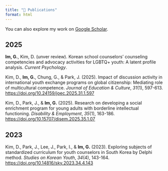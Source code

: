 ```yaml
---
title: "📑 Publications"
format: html
---
```


You can also explore my work on [Google Scholar](https://scholar.google.com/citations?user=TgdOb8MAAAAJ).

## 2025

**Im, G.**, Kim, D. (unver review). Korean school counselors' counseling competencies and advocacy activities for LGBTQ+ youth: A latent profile analysis. *Current Psychology*.

Kim, D., **Im, G.**, Chung, G., & Park, J. (2025). Impact of discussion activity in international youth exchange programs on global citizenship: Mediating role of multicultural competence. *Journal of Education & Culture*, *31*(1), 597-613. <https://doi.org/10.24159/joec.2025.31.1.597>

Kim, D., Park, J., & **Im, G.** (2025). Research on developing a social enrichment program for young adults with borderline intellectual functioning. *Disability & Employment*, *35*(1), 163-186. <https://doi.org/10.15707/disem.2025.35.1.07>

## 2023

Kim, D., Park, J., Lee, J., Park, I., & **Im, G.** (2023). Exploring subjects of standardized curriculum for youth counselors in South Korea by Delphi method. *Studies on Korean Youth*, *34*(4), 143-164. <https://doi.org/10.14816/sky.2023.34.4.143>
